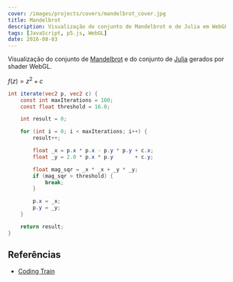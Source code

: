 ```yaml
---
cover: /images/projects/covers/mandelbrot_cover.jpg
title: Mandelbrot
description: Visualização do conjunto de Mandelbrot e de Julia em WebGL.
tags: [JavaScript, p5.js, WebGL]
date: 2016-08-03
---
```


Visualização do conjunto de [Mandelbrot](https://en.wikipedia.org/wiki/Mandelbrot_set) e do conjunto de [Julia](https://en.wikipedia.org/wiki/Julia_set) gerados por shader WebGL.


<div class="flex flex-wrap justify-center gap-4">
	<Mandelbrot client:only="react" defaultZoom={0.2} defaultOffset={{ x: -0.75, y: 0 }} />
	<Mandelbrot client:only="react" defaultZoom={0.3} defaultJulia={{ x: -0.4, y: 0.6 }} />
</div>

$f(z) = z^2 + c$

```glsl
int iterate(vec2 p, vec2 c) {
	const int maxIterations = 100;
	const float threshold = 16.0;

	int result = 0;

	for (int i = 0; i < maxIterations; i++) {
		result++;

		float _x = p.x * p.x - p.y * p.y + c.x;
		float _y = 2.0 * p.x * p.y       + c.y;

		float mag_sqr = _x * _x + _y * _y;
		if (mag_sqr > threshold) {
			break;
		}

		p.x = _x;
		p.y = _y;
	}

	return result;
}
```

## Referências

- [Coding Train](https://www.youtube.com/watch?v=6z7GQewK-Ks)

